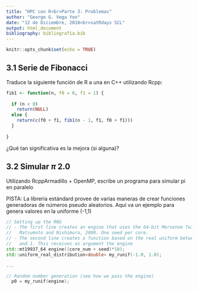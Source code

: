 ```yaml
---
title: "HPC con R<br>Parte 3: Problemas"
author: "George G. Vega Yon"
date: "12 de Diciembre, 2018<br>satRdays SCL"
output: html_document
bibliography: bibliografia.bib
---
```


```r
knitr::opts_chunk$set(echo = TRUE)
```

## 3.1 Serie de Fibonacci

Traduce la siguiente función de R a una en C++ utilizando Rcpp:

```r
fib1 <- function(n, f0 = 0, f1 = 1) {
  
  if (n < 0)
    return(NULL)
  else {
    return(c(f0 + f1, fib1(n - 1, f1, f0 + f1)))
  }
  
}
```

¿Qué tan significativa es la mejora (si alguna)?


## 3.2 Simular $\pi$ 2.0

Utilizando RcppArmadillo + OpenMP, escribe un programa para simular pi en paralelo

PISTA: La librería estándard provee de varias maneras de crear funciones generadoras
de números pseudo aleatorios. Aquí va un ejemplo para genera valores en la uniforme
(-1,1)

```c++
// Setting up the RNG
// - The first line creates an engine that uses the 64-bit Mersenne Twister by
//   Matsumoto and Nishimura, 2000. One seed per core.
// - The second line creates a function based on the real uniform between -1
//   and 1. This receives as argument the engine
std::mt19937_64 engine((core_num + seed)*10);
std::uniform_real_distribution<double> my_runif(-1.0, 1.0);

...

// Random number generation (see how we pass the engine)
  p0 = my_runif(engine);
```